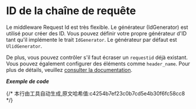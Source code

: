 # ID de la chaîne de requête


Le middleware Request Id est très flexible. Le générateur (IdGenerator) est utilisé pour créer des ID. Vous pouvez définir votre propre générateur d'ID tant qu'il implémente le trait `IdGenerator`. Le générateur par défaut est `UlidGenerator`.

De plus, vous pouvez contrôler s'il faut écraser un `requestid` déjà existant. Vous pouvez également configurer des éléments comme `header_name`. Pour plus de détails, veuillez [consulter la documentation](https://docs.rs/salvo_extra/latest/salvo_extra/request_id/index.html).

_**Exemple de code**_

<Tabs>
  <Tab label="main.rs">
    <RequestIdMainCode/>
  </Tab>
  <Tab label="Cargo.toml">
    <RequestIdCargoCode/>
  </Tab>
</Tabs>
{/* 本行由工具自动生成,原文哈希值:c4254b7ef23c0b7cd5e4b30f6fc58cc8 */}